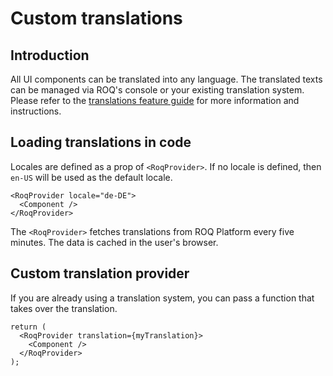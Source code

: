 
# Custom translations

## Introduction

All UI components can be translated into any language. The translated texts can be managed via ROQ's console or your
existing translation system. Please refer to the [translations feature guide](/translations) for more
information and instructions.

## Loading translations in code

Locales are defined as a prop of `<RoqProvider>`. If no locale is defined, then `en-US` will be used as the default
locale.

```tsx
<RoqProvider locale="de-DE">
  <Component />
</RoqProvider>
```

The `<RoqProvider>` fetches translations from ROQ Platform every five minutes. The data is cached in the user's browser.

## Custom translation provider

If you are already using a translation system, you can pass a function that takes over the translation.

```tsx
return (
  <RoqProvider translation={myTranslation}>
    <Component />
  </RoqProvider>
);
```
